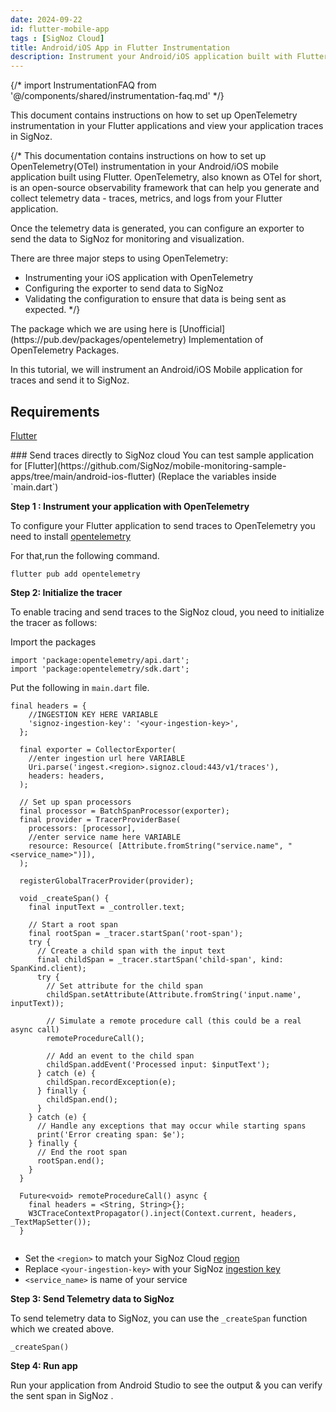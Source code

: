 ```yaml
---
date: 2024-09-22
id: flutter-mobile-app
tags : [SigNoz Cloud]
title: Android/iOS App in Flutter Instrumentation
description: Instrument your Android/iOS application built with Flutter using OpenTelemetry and send data to SigNoz
---
```


{/* import InstrumentationFAQ from '@/components/shared/instrumentation-faq.md' */}

This document contains instructions on how to set up OpenTelemetry instrumentation in your Flutter applications and view your application traces in SigNoz.

{/* 
This documentation contains instructions on how to set up OpenTelemetry(OTel) instrumentation in your Android/iOS mobile application built using Flutter. OpenTelemetry, also known as OTel for short, is an open-source observability framework that can help you generate and collect telemetry data - traces, metrics, and logs from your Flutter application.

Once the telemetry data is generated, you can configure an exporter to send the data to SigNoz for monitoring and visualization.

There are three major steps to using OpenTelemetry:

- Instrumenting your iOS application with OpenTelemetry
- Configuring the exporter to send data to SigNoz
- Validating the configuration to ensure that data is being sent as expected. */}

<Admonition type="info">
The package which we are using here is [Unofficial](https://pub.dev/packages/opentelemetry) Implementation of OpenTelemetry Packages. 
</Admonition>


In this tutorial, we will instrument an Android/iOS Mobile application for traces and send it to SigNoz.

## Requirements

[Flutter](https://docs.flutter.dev/get-started/install)


<Tabs entityName="plans">
<TabItem value="signoz-cloud" label="SigNoz Cloud" default>
### Send traces directly to SigNoz cloud


<Admonition type="info">
You can test sample application for [Flutter](https://github.com/SigNoz/mobile-monitoring-sample-apps/tree/main/android-ios-flutter) (Replace the variables inside `main.dart`)
</Admonition>


**Step 1 : Instrument your application with OpenTelemetry**

To configure your Flutter application to send traces to OpenTelemetry you need to install [opentelemetry](https://pub.dev/packages/opentelemetry)

For that,run the following command.

```
flutter pub add opentelemetry
```

**Step 2: Initialize the tracer**

To enable tracing and send traces to the SigNoz cloud, you need to initialize the tracer as follows:

Import the packages

```
import 'package:opentelemetry/api.dart';
import 'package:opentelemetry/sdk.dart';
```

Put the following in `main.dart` file.

```
final headers = {
    //INGESTION KEY HERE VARIABLE
    'signoz-ingestion-key': '<your-ingestion-key>',
  };

  final exporter = CollectorExporter(
    //enter ingestion url here VARIABLE
    Uri.parse('ingest.<region>.signoz.cloud:443/v1/traces'),
    headers: headers,
  );

  // Set up span processors
  final processor = BatchSpanProcessor(exporter);
  final provider = TracerProviderBase(
    processors: [processor],
    //enter service name here VARIABLE
    resource: Resource( [Attribute.fromString("service.name", "<service_name>")]),
  );

  registerGlobalTracerProvider(provider);

  void _createSpan() {
    final inputText = _controller.text;

    // Start a root span
    final rootSpan = _tracer.startSpan('root-span');
    try {
      // Create a child span with the input text
      final childSpan = _tracer.startSpan('child-span', kind: SpanKind.client);
      try {
        // Set attribute for the child span
        childSpan.setAttribute(Attribute.fromString('input.name', inputText));

        // Simulate a remote procedure call (this could be a real async call)
        remoteProcedureCall();

        // Add an event to the child span
        childSpan.addEvent('Processed input: $inputText');
      } catch (e) {
        childSpan.recordException(e);
      } finally {
        childSpan.end();
      }
    } catch (e) {
      // Handle any exceptions that may occur while starting spans
      print('Error creating span: $e');
    } finally {
      // End the root span
      rootSpan.end();
    }
  }

  Future<void> remoteProcedureCall() async {
    final headers = <String, String>{};
    W3CTraceContextPropagator().inject(Context.current, headers, _TextMapSetter());
  }


```

- Set the `<region>` to match your SigNoz Cloud [region](https://signoz.io/docs/ingestion/signoz-cloud/overview/#endpoint)
- Replace `<your-ingestion-key>` with your SigNoz [ingestion key](https://signoz.io/docs/ingestion/signoz-cloud/keys/)
- `<service_name>` is name of your service

**Step 3: Send Telemetry data to SigNoz**

To send telemetry data to SigNoz, you can use the `_createSpan` function which we created above.

```
_createSpan()
```

**Step 4: Run app**

Run your application from Android Studio to see the output & you can verify the sent span in SigNoz .
</TabItem>
</Tabs>